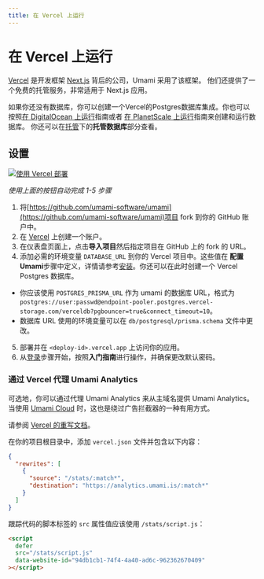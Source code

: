 ```yaml
---
title: 在 Vercel 上运行
---
```


# 在 Vercel 上运行

[Vercel](https://vercel.com/) 是开发框架 [Next.js](https://nextjs.org/) 背后的公司，Umami 采用了该框架。
他们还提供了一个免费的托管服务，非常适用于 Next.js 应用。

如果你还没有数据库，你可以创建一个Vercel的Postgres数据库集成。你也可以
按照[在 DigitalOcean 上运行](/docs/running-on-digitalocean)指南或者
[在 PlanetScale 上运行](/docs/running-on-planetscale)指南来创建和运行数据库。
你还可以在[托管](/docs/guides/hosting)下的**托管数据库**部分查看。

## 设置

[![使用 Vercel 部署](https://vercel.com/button)](https://vercel.com/new/clone?repository-url=https%3A%2F%2Fgithub.com%2Fumami-software%2Fumami&env=DATABASE_URL)

_使用上面的按钮自动完成 1-5 步骤_

1. 将[https://github.com/umami-software/umami](https://github.com/umami-software/umami)项目 fork 到你的 GitHub 账户中。
2. 在 [Vercel](https://vercel.com/) 上创建一个账户。
3. 在仪表盘页面上，点击**导入项目**然后指定项目在 GitHub 上的 fork 的 URL。
4. 添加必需的环境变量 `DATABASE_URL` 到你的 Vercel 项目中。这些值在
   **配置 Umami**步骤中定义，详情请参考[安装](/docs/install)。你还可以在此时创建一个 Vercel Postgres 数据库。

- 你应该使用 `POSTGRES_PRISMA_URL` 作为 umami 的数据库 URL，格式为 `postgres://user:passwd@endpoint-pooler.postgres.vercel-storage.com/verceldb?pgbouncer=true&connect_timeout=10`。
- 数据库 URL 使用的环境变量可以在 `db/postgresql/prisma.schema` 文件中更改。

5. 部署并在 `<deploy-id>.vercel.app` 上访问你的应用。
6. 从[登录](/docs/login)步骤开始，按照**入门指南**进行操作，并确保更改默认密码。

### 通过 Vercel 代理 Umami Analytics

可选地，你可以通过代理 Umami Analytics 来从主域名提供 Umami Analytics。当使用 [Umami Cloud](https://umami.zhcndoc.com/pricing) 时，这也是绕过广告拦截器的一种有用方式。

请参阅 [Vercel 的重写文档](https://vercel.com/docs/project-configuration)。

在你的项目根目录中，添加 `vercel.json` 文件并包含以下内容：

```json
{
  "rewrites": [
    {
      "source": "/stats/:match*",
      "destination": "https://analytics.umami.is/:match*"
    }
  ]
}
```

跟踪代码的脚本标签的 `src` 属性值应该使用 `/stats/script.js`：

```html
<script
  defer
  src="/stats/script.js"
  data-website-id="94db1cb1-74f4-4a40-ad6c-962362670409"
></script>
```

